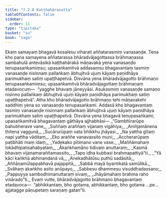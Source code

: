 ```yaml
---
title: "7.2.8 Kaṭṭhahārasutta"
tableOfContents: false
sidebar:
  order: 11
type: "tipitaka"
basket: "su"
book: "saga"
---
```



<DynamicBreadcrumb />

<Division number="204" book="saga">

<Paragraph number="1275" book="saga">
Ekaṃ samayaṃ bhagavā kosalesu viharati aññatarasmiṃ vanasaṇḍe. Tena kho pana samayena aññatarassa bhāradvājagottassa brāhmaṇassa sambahulā antevāsikā kaṭṭhahārakā māṇavakā yena vanasaṇḍo tenupasaṅkamiṃsu; upasaṅkamitvā addasaṃsu bhagavantaṃ tasmiṃ vanasaṇḍe nisinnaṃ pallaṅkaṃ ābhujitvā ujuṃ kāyaṃ paṇidhāya parimukhaṃ satiṃ upaṭṭhapetvā. Disvāna yena bhāradvājagotto brāhmaṇo tenupasaṅkamiṃsu; upasaṅkamitvā bhāradvājagottaṃ brāhmaṇaṃ etadavocuṃ—  “yagghe bhavaṃ jāneyyāsi. Asukasmiṃ vanasaṇḍe samaṇo nisinno pallaṅkaṃ ābhujitvā ujuṃ kāyaṃ paṇidhāya parimukhaṃ satiṃ upaṭṭhapetvā”. Atha kho bhāradvājagotto brāhmaṇo tehi māṇavakehi saddhiṃ yena so vanasaṇḍo tenupasaṅkami. Addasā kho bhagavantaṃ tasmiṃ vanasaṇḍe nisinnaṃ pallaṅkaṃ ābhujitvā ujuṃ kāyaṃ paṇidhāya parimukhaṃ satiṃ upaṭṭhapetvā. Disvāna yena bhagavā tenupasaṅkami; upasaṅkamitvā bhagavantaṃ gāthāya ajjhabhāsi—
</Paragraph>

<Paragraph number="1276" type="verses" book="saga">
_“Gambhīrarūpe bahubherave vane,_  
_Suññaṃ araññaṃ vijanaṃ vigāhiya;_  
_Aniñjamānena ṭhitena vaggunā,_  
_Sucārurūpaṃ vata bhikkhu jhāyasi._  

</Paragraph>

<Paragraph number="1277" type="verses" book="saga">
_Na yattha gītaṃ napi yattha vāditaṃ,_  
_Eko araññe vanavassito muni;_  
_Accherarūpaṃ paṭibhāti maṃ idaṃ,_  
_Yadekako pītimano vane vase._  

</Paragraph>

<Paragraph number="1278" type="verses" book="saga">
_Maññāmahaṃ lokādhipatisahabyataṃ,_  
_Ākaṅkhamāno tidivaṃ anuttaraṃ;_  
_Kasmā bhavaṃ vijanamaraññamassito,_  
_Tapo idha kubbasi brahmapattiyā”ti._  

</Paragraph>

<Paragraph number="1279" type="verses" book="saga">
_“Yā kāci kaṅkhā abhinandanā vā,_  
_Anekadhātūsu puthū sadāsitā;_  
_Aññāṇamūlappabhavā pajappitā,_  
_Sabbā mayā byantikatā samūlikā._  

</Paragraph>

<Paragraph number="1280" type="verses" book="saga">
_Svāhaṃ akaṅkho asito anūpayo,_  
_Sabbesu dhammesu visuddhadassano;_  
_Pappuyya sambodhimanuttaraṃ sivaṃ,_  
_Jhāyāmahaṃ brahma raho visārado”ti._  

</Paragraph>

<Paragraph number="1281" book="saga">
Evaṃ vutte, bhāradvājagotto brāhmaṇo bhagavantaṃ etadavoca—  “abhikkantaṃ, bho gotama, abhikkantaṃ, bho gotama …pe…  ajjatagge pāṇupetaṃ saraṇaṃ gatan”ti.
</Paragraph>
</Division>
